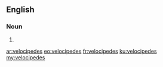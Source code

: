 ==English==

===Noun===
{{head|en|noun plural form}}

# {{plural of|velocipede|lang=en}}

[[ar:velocipedes]]
[[eo:velocipedes]]
[[fr:velocipedes]]
[[ku:velocipedes]]
[[my:velocipedes]]